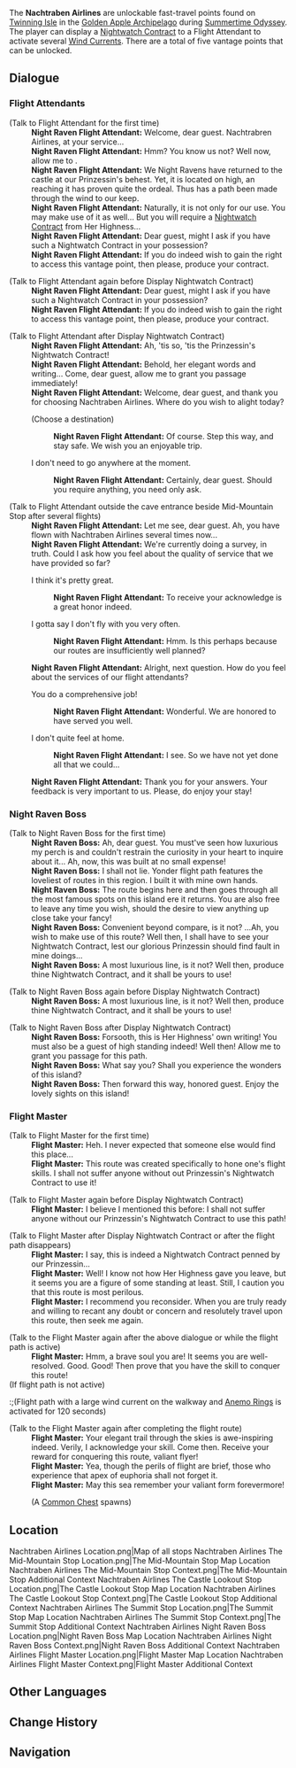 {{Terminology Infobox
|image        = Nachtraben Airlines The Mid-Mountain Stop Context.png
|type         = Exploration
|area         = Golden Apple Archipelago
|subarea      = Twinning Isle
|event        = Summertime Odyssey
}}
The '''Nachtraben Airlines''' are unlockable fast-travel points found on [[Twinning Isle/2.8|Twinning Isle]] in the [[Golden Apple Archipelago/2.8|Golden Apple Archipelago]] during [[Summertime Odyssey]]. The player can display a [[Nightwatch Contract]] to a Flight Attendant to activate several [[Wind Currents]]. There are a total of five vantage points that can be unlocked.
<!--
See the [https://act.hoyolab.com/ys/app/interactive-map/index.html#/map/12?shown_types=367 Teyvat Interactive Map] for locations. -->

==Dialogue==
===Flight Attendants===
{{Dialogue Start}}
;(Talk to Flight Attendant for the first time)
:'''Night Raven Flight Attendant:''' Welcome, dear guest. Nachtrabren Airlines, at your service...
:'''Night Raven Flight Attendant:''' Hmm? You know us not? Well now, allow me to {{sic|make <!-- an -->introduction}}.
:'''Night Raven Flight Attendant:''' We Night Ravens have returned to the castle at our Prinzessin's behest. Yet, it is located on high, an reaching it has proven quite the ordeal. Thus has a path been made through the wind to our keep.
:'''Night Raven Flight Attendant:''' Naturally, it is not only for our use. You may make use of it as well... But you will require a [[Nightwatch Contract]] from Her Highness...
:'''Night Raven Flight Attendant:''' Dear guest, might I ask if you have such a Nightwatch Contract in your possession?
:'''Night Raven Flight Attendant:''' If you do indeed wish to gain the right to access this vantage point, then please, produce your contract.

;(Talk to Flight Attendant again before Display Nightwatch Contract)
:'''Night Raven Flight Attendant:''' Dear guest, might I ask if you have such a Nightwatch Contract in your possession?
:'''Night Raven Flight Attendant:''' If you do indeed wish to gain the right to access this vantage point, then please, produce your contract.

;(Talk to Flight Attendant after Display Nightwatch Contract)
:'''Night Raven Flight Attendant:''' Ah, 'tis so, 'tis the Prinzessin's Nightwatch Contract!
:'''Night Raven Flight Attendant:''' Behold, her elegant words and writing... Come, dear guest, allow me to grant you passage immediately!
:'''Night Raven Flight Attendant:''' Welcome, dear guest, and thank you for choosing Nachtraben Airlines. Where do you wish to alight today?
:{{DIcon}} (Choose a destination)
::'''Night Raven Flight Attendant:''' Of course. Step this way, and stay safe. We wish you an enjoyable trip.
:{{DIcon}} I don't need to go anywhere at the moment.
::'''Night Raven Flight Attendant:''' Certainly, dear guest. Should you require anything, you need only ask.

;(Talk to Flight Attendant outside the cave entrance beside Mid-Mountain Stop after several flights)
:'''Night Raven Flight Attendant:''' Let me see, dear guest. Ah, you have flown with Nachtraben Airlines several times now...
:'''Night Raven Flight Attendant:''' We're currently doing a survey, in truth. Could I ask how you feel about the quality of service that we have provided so far?
:{{DIcon}} I think it's pretty great.
::'''Night Raven Flight Attendant:''' To receive your acknowledge is a great honor indeed.
:{{DIcon}} I gotta say I don't fly with you very often.
::'''Night Raven Flight Attendant:''' Hmm. Is this perhaps because our routes are insufficiently well planned?
:'''Night Raven Flight Attendant:''' Alright, next question. How do you feel about the services of our flight attendants?
:{{DIcon}} You do a comprehensive job!
::'''Night Raven Flight Attendant:''' Wonderful. We are honored to have served you well.
:{{DIcon}} I don't quite feel at home.
::'''Night Raven Flight Attendant:''' I see. So we have not yet done all that we could...
:'''Night Raven Flight Attendant:''' Thank you for your answers. Your feedback is very important to us. Please, do enjoy your stay!
{{Dialogue End}}

===Night Raven Boss===
{{Dialogue Start}}
;(Talk to Night Raven Boss for the first time)
:'''Night Raven Boss:''' Ah, dear guest. You must've seen how luxurious my perch is and couldn't restrain the curiosity in your heart to inquire about it... Ah, now, this was built at no small expense!
:'''Night Raven Boss:''' I shall not lie. Yonder flight path features the loveliest of routes in this region. I built it with mine own hands.
:'''Night Raven Boss:''' The route begins here and then goes through all the most famous spots on this island ere it returns. You are also free to leave any time you wish, should the desire to view anything up close take your fancy!
:'''Night Raven Boss:''' Convenient beyond compare, is it not? ...Ah, you wish to make use of this route? Well then, I shall have to see your Nightwatch Contract, lest our glorious Prinzessin should find fault in mine doings...
:'''Night Raven Boss:''' A most luxurious line, is it not? Well then, produce thine Nightwatch Contract, and it shall be yours to use!

;(Talk to Night Raven Boss again before Display Nightwatch Contract)
:'''Night Raven Boss:''' A most luxurious line, is it not? Well then, produce thine Nightwatch Contract, and it shall be yours to use!

;(Talk to Night Raven Boss after Display Nightwatch Contract)
:'''Night Raven Boss:''' Forsooth, this is Her Highness' own writing! You must also be a guest of high standing indeed! Well then! Allow me to grant you passage for this path.
:'''Night Raven Boss:''' What say you? Shall you experience the wonders of this island?
:'''Night Raven Boss:''' Then forward this way, honored guest. Enjoy the lovely sights on this island!
{{Dialogue End}}

===Flight Master===
{{Dialogue Start}}
;(Talk to Flight Master for the first time)
:'''Flight Master:''' Heh. I never expected that someone else would find this place...
:'''Flight Master:''' This route was created specifically to hone one's flight skills. I shall not suffer anyone without out Prinzessin's Nightwatch Contract to use it!
:{{sic|'''Flight Master:''' I believe I mentioned this before: I shall not suffer anyone without our Prinzessin's Nightwatch Contract to use this path!<!-- yes, this line displays right after the above line when talking to the Flight Master for the first time -->}}

;(Talk to Flight Master again before Display Nightwatch Contract)
:'''Flight Master:''' I believe I mentioned this before: I shall not suffer anyone without our Prinzessin's Nightwatch Contract to use this path!

;(Talk to Flight Master after Display Nightwatch Contract or after the flight path disappears)
:'''Flight Master:''' I say, this is indeed a Nightwatch Contract penned by our Prinzessin...
:'''Flight Master:''' Well! I know not how Her Highness gave you leave, but it seems you are a figure of some standing at least. Still, I caution you that this route is most perilous.
:'''Flight Master:''' I recommend you reconsider. When you are truly ready and willing to recant any doubt or concern and resolutely travel upon this route, then seek me again.

;(Talk to the Flight Master again after the above dialogue or while the flight path is active)
:'''Flight Master:''' Hmm, a brave soul you are! It seems you are well-resolved. Good. Good! Then prove that you have the skill to conquer this route!
;(If flight path is not active)
:;(Flight path with a large wind current on the walkway and [[Anemo Ring]]s is activated for 120 seconds)

;(Talk to the Flight Master again after completing the flight route)
:'''Flight Master:''' Your elegant trail through the skies is awe-inspiring indeed. Verily, I acknowledge your skill. Come then. Receive your reward for conquering this route, valiant flyer!
:'''Flight Master:''' Yea, though the perils of flight are brief, those who experience that apex of euphoria shall not forget it.
:'''Flight Master:''' May this sea remember your valiant form forevermore!
:;(A [[Common Chest]] spawns)
{{Dialogue End}}

== Location ==
<gallery>
Nachtraben Airlines Location.png|Map of all stops
Nachtraben Airlines The Mid-Mountain Stop Location.png|The Mid-Mountain Stop Map Location
Nachtraben Airlines The Mid-Mountain Stop Context.png|The Mid-Mountain Stop Additional Context
Nachtraben Airlines The Castle Lookout Stop Location.png|The Castle Lookout Stop Map Location
Nachtraben Airlines The Castle Lookout Stop Context.png|The Castle Lookout Stop Additional Context
Nachtraben Airlines The Summit Stop Location.png|The Summit Stop Map Location
Nachtraben Airlines The Summit Stop Context.png|The Summit Stop Additional Context
Nachtraben Airlines Night Raven Boss Location.png|Night Raven Boss Map Location
Nachtraben Airlines Night Raven Boss Context.png|Night Raven Boss Additional Context
Nachtraben Airlines Flight Master Location.png|Flight Master Map Location
Nachtraben Airlines Flight Master Context.png|Flight Master Additional Context
</gallery>

==Other Languages==
{{Other Languages
|en      = Nachtraben Airlines
|zhs     = 夜鸦航线
|zhs_rm  = Yèyā Hángxiàn
|zht     = 夜鴉航線
|zht_rm  = Yèyā Hángxiàn
|zh_tl   = Night Raven Airlines
|ja      = 夜鴉航路
|ja_rm   = Yogarasu Kouro{{Assumed}}
|ja_tl   = Night Crow Route
|ko      = 까마귀 {{tt|항로|航路}}
|ko_tl   = Crow Airlines
|es      = Corvilíneas Noctívagas
|es_tl   = Night Raven Airlines
|fr      = Air corvidé
|fr_tl   = Corvid Airline
|ru      = Вороньи авиалинии
|ru_tl   = Corvine Airlines
|th      = เส้นทางการบินแห่งเรเวนรัตติกาล
|th_rm   = Sen Thang Kanbin haeng Rewen Rattikan
|th_tl   = Nighttime Raven's Flight Path
|vi      = Đường Bay Quạ Đêm
|vi_tl   = Night Crow Airway
|de      = Nachtraben-Fluglinie
|de_tl   = Night Raven Airline
|id      = Maskapai Nachtraben
|id_tl   = Nachtraben Airlines
|pt      = Corvos Noturnos
|pt_tl   = 
|tr      = Nachtraben Hava Yolları
|tr_tl   = 
|it      = Nachtraben Airlines
}}

==Change History==
{{Change History|2.8}}

==Navigation==
{{Exploration Navbox}}